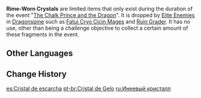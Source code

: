 {{Item Infobox
|id           = 200102
|image        = Item_Rime-Worn_Crystal.png
|type         = Dragonspine Materials
|group        = Event Items
|event        = The Chalk Prince and the Dragon
|eventNote    = Act I
|quality      = 3
|description  = Pieces of crystal obtained from monster habitats on [[Dragonspine]]. They are only generated at special times.
|source1      = In [[The Chalk Prince and the Dragon]] event, dropped by [[Elite Enemies]] in [[Dragonspine]].
}}
'''Rime-Worn Crystals''' are limited items that only exist during the duration of the event "[[The Chalk Prince and the Dragon]]". It is dropped by [[Elite Enemies]] in [[Dragonspine]] such as [[Fatui Cicin Mages|Fatui Cryo Cicin Mages]] and [[Ruin Grader]]. It has no use, other than being a challenge objective to collect a certain amount of these fragments in the event.

{{See also|Rime-Worn Fragment}}

==Other Languages==
{{Other Languages
|en      = Rime-Worn Crystal
|zhs     = 霜噬结晶
|zhs_rm  = Shuāng Shì Jiéjīng
|zht     = 霜噬結晶
|zht_rm  = Shuāng Shì Jiéjīng
|zh_tl   = Frost-Bitten Crystal
|ja      = 霜噬結晶
|ja_rm   = Souzei Kesshou{{Assumed}}
|ja_tl   = Frost-Bitten Crystal
|ko      = 서리에 삼켜진 결정
|ko_rm   = Seorie Samkyeojin Gyeoljeong
|ko_tl   = Frost-Swallowed Crystal
|es      = Cristal de escarcha
|es_tl   = Frost Crystal
|fr      = Cristal du frimas
|fr_tl   = Hoarfrost Crystal
|ru      = Инеевый кристалл
|ru_tl   = Hoarfrost Crystal
|th      = Rime-Worn Crystal
|vi      = Kết Tinh Băng
|vi_tl   = 
|de      = Frostbiss-Kristall
|de_tl   = Frost Bite Crystal
|id      = Rime-Worn Crystal
|pt      = Cristal de Gelo
|pt_tl   = 
|tr      = Kırağı Kristali
|tr_tl   = 
|it      = Cristallo brinato
|it_tl   = 
}}

==Change History==
{{Change History|1.2}}

[[es:Cristal de escarcha]]
[[pt-br:Cristal de Gelo]]
[[ru:Инеевый кристалл]]